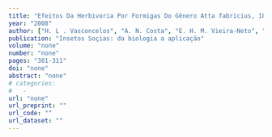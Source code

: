 ```yaml
---
title: "Efeitos Da Herbivoria Por Formigas Do Gênero Atta fabricius, 1804 (Hymenoptera: Formicidae) Sobre a Vegetação Do Cerrado."
year: "2008"
author: ["H. L . Vasconcelos", "A. N. Costa", "E. H. M. Vieira-Neto", "E. M. Bruna"]
publication: "Insetos Soçias: da biologia a aplicação"
volume: "none"
number: "none"
pages: "301-311"
doi: "none"
abstract: "none"
# categories: 
#   - 
url: "none"
url_preprint: ""
url_code: ""
url_dataset: ""
---
```


<!-- image: featured.png -->
<!-- bib: './articles/IS_2008_128/cite.bib' -->
<!-- pdf: './articles/IS_2008_128/.pdf' -->